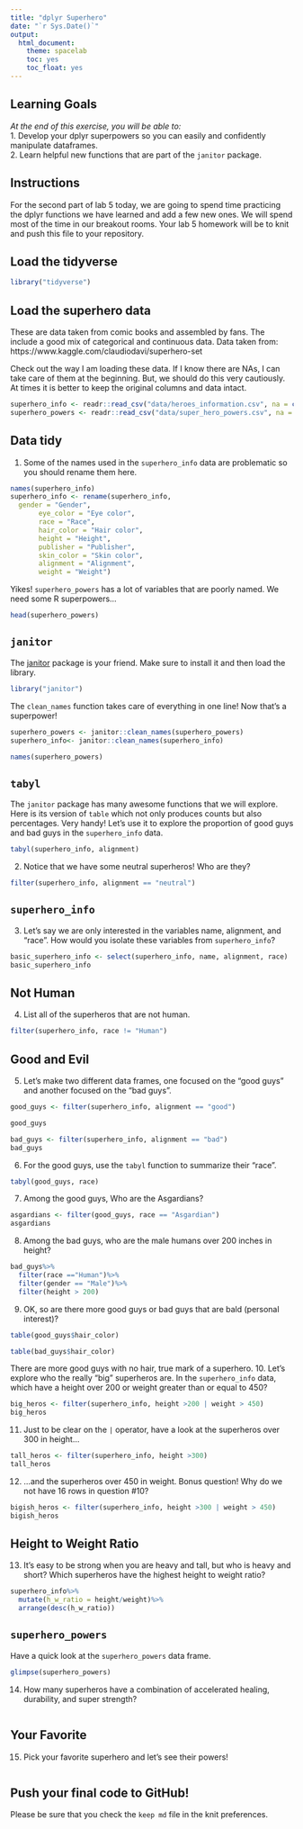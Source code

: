 ```yaml
---
title: "dplyr Superhero"
date: "`r Sys.Date()`"
output:
  html_document:
    theme: spacelab
    toc: yes
    toc_float: yes
---
```


## Learning Goals  
*At the end of this exercise, you will be able to:*    
1. Develop your dplyr superpowers so you can easily and confidently manipulate dataframes.  
2. Learn helpful new functions that are part of the `janitor` package.  

## Instructions
For the second part of lab 5 today, we are going to spend time practicing the dplyr functions we have learned and add a few new ones. We will spend most of the time in our breakout rooms. Your lab 5 homework will be to knit and push this file to your repository.  

## Load the tidyverse
```r
library("tidyverse")
```

## Load the superhero data
These are data taken from comic books and assembled by fans. The include a good mix of categorical and continuous data.  Data taken from: https://www.kaggle.com/claudiodavi/superhero-set  

Check out the way I am loading these data. If I know there are NAs, I can take care of them at the beginning. But, we should do this very cautiously. At times it is better to keep the original columns and data intact.  
```r
superhero_info <- readr::read_csv("data/heroes_information.csv", na = c("", "-99", "-"))
superhero_powers <- readr::read_csv("data/super_hero_powers.csv", na = c("", "-99", "-"))
```

## Data tidy
1. Some of the names used in the `superhero_info` data are problematic so you should rename them here.  
```r
names(superhero_info)
superhero_info <- rename(superhero_info,
  gender = "Gender", 
       eye_color = "Eye color", 
       race = "Race",
       hair_color = "Hair color",
       height = "Height", 
       publisher = "Publisher",
       skin_color = "Skin color",
       alignment = "Alignment", 
       weight = "Weight")
```

Yikes! `superhero_powers` has a lot of variables that are poorly named. We need some R superpowers...
```r
head(superhero_powers)
```

## `janitor`
The [janitor](https://garthtarr.github.io/meatR/janitor.html) package is your friend. Make sure to install it and then load the library.  
```r
library("janitor")
```

The `clean_names` function takes care of everything in one line! Now that's a superpower!
```r
superhero_powers <- janitor::clean_names(superhero_powers)
superhero_info<- janitor::clean_names(superhero_info)
```
```r
names(superhero_powers)
```

## `tabyl`
The `janitor` package has many awesome functions that we will explore. Here is its version of `table` which not only produces counts but also percentages. Very handy! Let's use it to explore the proportion of good guys and bad guys in the `superhero_info` data.  

```r
tabyl(superhero_info, alignment)
```

2. Notice that we have some neutral superheros! Who are they?
```r
filter(superhero_info, alignment == "neutral")
```

## `superhero_info`
3. Let's say we are only interested in the variables name, alignment, and "race". How would you isolate these variables from `superhero_info`?
```r
basic_superhero_info <- select(superhero_info, name, alignment, race)
basic_superhero_info
```

## Not Human
4. List all of the superheros that are not human.
```r
filter(superhero_info, race != "Human")
```

## Good and Evil
5. Let's make two different data frames, one focused on the "good guys" and another focused on the "bad guys".
```r
good_guys <- filter(superhero_info, alignment == "good")

good_guys
```

```r
bad_guys <- filter(superhero_info, alignment == "bad")
bad_guys
```

6. For the good guys, use the `tabyl` function to summarize their "race".
```r
tabyl(good_guys, race)
```

7. Among the good guys, Who are the Asgardians?
```r
asgardians <- filter(good_guys, race == "Asgardian")
asgardians
```

8. Among the bad guys, who are the male humans over 200 inches in height?
```r
bad_guys%>%
  filter(race =="Human")%>%
  filter(gender == "Male")%>%
  filter(height > 200)
```

9. OK, so are there more good guys or bad guys that are bald (personal interest)?
```r
table(good_guys$hair_color)
```
```r
table(bad_guys$hair_color)
```
There are more good guys with no hair, true mark of a superhero.
10. Let's explore who the really "big" superheros are. In the `superhero_info` data, which have a height over 200 or weight greater than or equal to 450?
```r
big_heros <- filter(superhero_info, height >200 | weight > 450)
big_heros
```

11. Just to be clear on the `|` operator,  have a look at the superheros over 300 in height...
```r
tall_heros <- filter(superhero_info, height >300)
tall_heros
```

12. ...and the superheros over 450 in weight. Bonus question! Why do we not have 16 rows in question #10?
```r
bigish_heros <- filter(superhero_info, height >300 | weight > 450)
bigish_heros
```

## Height to Weight Ratio
13. It's easy to be strong when you are heavy and tall, but who is heavy and short? Which superheros have the highest height to weight ratio?
```r
superhero_info%>%
  mutate(h_w_ratio = height/weight)%>%
  arrange(desc(h_w_ratio))

```

## `superhero_powers`
Have a quick look at the `superhero_powers` data frame.  
```r
glimpse(superhero_powers)
```

14. How many superheros have a combination of accelerated healing, durability, and super strength?
```r

```

## Your Favorite
15. Pick your favorite superhero and let's see their powers!
```r

```

## Push your final code to GitHub!
Please be sure that you check the `keep md` file in the knit preferences.  